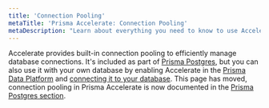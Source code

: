 ```yaml
---
title: 'Connection Pooling'
metaTitle: 'Prisma Accelerate: Connection Pooling'
metaDescription: "Learn about everything you need to know to use Accelerate's connection pooling."
---
```


Accelerate provides built-in connection pooling to efficiently manage database connections. It's included as part of [Prisma Postgres](/postgres), but you can also use it with your own database by enabling Accelerate in the [Prisma Data Platform](https://console.prisma.io?utm_source=docs) and [connecting it to your database](/accelerate/getting-started).
This page has moved, connection pooling in Prisma Accelerate is now documented in the [Prisma Postgres section](/postgres/database/connection-pooling).
